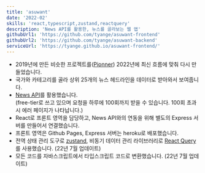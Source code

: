 ```yaml
---
title: 'asuwant'
date: '2022-02'
skills: 'react,typescript,zustand,reactquery'
description: 'News API를 활용한, 뉴스를 골라보는 웹 앱'
githubUrl1: 'https://github.com/tyange/asuwant-frontend'
githubUrl2: 'https://github.com/tyange/asuwant-backend'
serviceUrl: 'https://tyange.github.io/asuwant-frontend/'
---
```

 * 2019년에 만든 비슷한 프로젝트를([Pionner](https://github.com/tyange/pionnerApp)) 2022년에 최신 흐름에 맞춰 다시 만들었습니다.
 * 국가와 카테고리를 골라 상위 25개의 뉴스 헤드라인을 데이터로 받아와서 보여줍니다.
 * [News API](https://newsapi.org/)를 활용했습니다.<br/>(free-tier로 쓰고 있으며 요청을 하루에 100회까지 받을 수 있습니다. 100회 초과시 에러 페이지가 나타납니다.)
 * React로 프론트 영역을 담당하고, News API와의 연동을 위해 별도의 Express 서버를 만들어서 연결했습니다.
 * 프론트 영역은 Github Pages, Express 서버는 heroku로 배포했습니다.
 * 전역 상태 관리 도구로 [zustand](https://github.com/pmndrs/zustand), 비동기 데이터 관리 라이브러리로 [React Query](https://tanstack.com/query/v4/?from=reactQueryV3&original=https://react-query-v3.tanstack.com/)를 사용했습니다. (22년 7월 업데이트)
 * 모든 코드를 자바스크립트에서 타입스크립트 코드로 변환했습니다. (22년 7월 업데이트)
